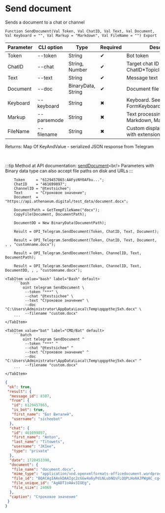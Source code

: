 ﻿---
sidebar_position: 5
---


# Send document
 Sends a document to a chat or channel



`Function SendDocument(Val Token, Val ChatID, Val Text, Val Document, Val Keyboard = "", Val Markup = "Markdown", Val FileName = "") Export`

  | Parameter | CLI option | Type | Required | Description |
  |-|-|-|-|-|
  | Token | --token | String | &#x2714; | Bot token |
  | ChatID | --chat | String, Number | &#x2714; | Target chat ID or ChatID*TopicID |
  | Text | --text | String | &#x2714; | Message text |
  | Document | --doc | BinaryData, String | &#x2714; | Document file |
  | Keyboard | --keyboard | String | &#x2716; | Keyboard. See FormKeyboardFromButtonArray |
  | Markup | --parsemode | String | &#x2716; | Text processing type (HTML, Markdown, MarkdownV2) |
  | FileName | --filename | String | &#x2716; | Custom displayed file name with extension, if necessary |

  
  Returns:  Map Of KeyAndValue - serialized JSON response from Telegram

<br/>

:::tip
Method at API documentation: [sendDocument](https://core.telegram.org/bots/api#senddocument)&lt;br/&gt;
Parameters with Binary data type can also accept file paths on disk and URLs
:::
<br/>


```bsl title="1C:Enterprise/OneScript code example"
    Token     = "6129457865:AAFyzNYOAFbu...";
    ChatID    = "461699897";
    ChannelID = "@testsichee";
    Text      = "Строковое значение";
    Document  = "https://api.athenaeum.digital/test_data/document.docx";

    DocumentPath = GetTempFileName("docx");
    CopyFile(Document, DocumentPath);

    DocumentDD = New BinaryData(DocumentPath);

    Result = OPI_Telegram.SendDocument(Token, ChatID, Text, Document);

    Result = OPI_Telegram.SendDocument(Token, ChatID, Text, Document, , , "customname.docx");

    Result = OPI_Telegram.SendDocument(Token, ChannelID, Text, DocumentPath);

    Result = OPI_Telegram.SendDocument(Token, ChannelID, Text, DocumentDD, , , "customname.docx");
```
 

 <Tabs>
  
    <TabItem value="bash" label="Bash" default>
        ```bash
            oint telegram SendDocument \
             --token "***" \
             --chat "@testsichee" \
             --text "Строковое значение" \
             --doc "C:\Users\Administrator\AppData\Local\Temp\qqppthej5xh.docx" \
             --filename "custom.docx"
        ```
    </TabItem>
  
    <TabItem value="bat" label="CMD/Bat" default>
        ```batch
            oint telegram SendDocument ^
             --token "***" ^
             --chat "@testsichee" ^
             --text "Строковое значение" ^
             --doc "C:\Users\Administrator\AppData\Local\Temp\qqppthej5xh.docx" ^
             --filename "custom.docx"
        ```
    </TabItem>
</Tabs>


```json title="Result"
{
 "ok": true,
 "result": {
  "message_id": 8307,
  "from": {
   "id": 6129457865,
   "is_bot": true,
   "first_name": "Бот Виталий",
   "username": "sicheebot"
  },
  "chat": {
   "id": 461699897,
   "first_name": "Anton",
   "last_name": "Titowets",
   "username": "JKIee",
   "type": "private"
  },
  "date": 1728453390,
  "document": {
   "file_name": "document.docx",
   "mime_type": "application/vnd.openxmlformats-officedocument.wordprocessingml.document",
   "file_id": "BQACAgIAAxkDAAIgc2cGGw4a6yPdiNLubNQsFLQQPLHoAAJPWgAC_cg4SJF9HYfiILIbNgQ",
   "file_unique_id": "AgADT1oAAv3IOEg",
   "file_size": 24069
  },
  "caption": "Строковое значение"
 }
}
```
